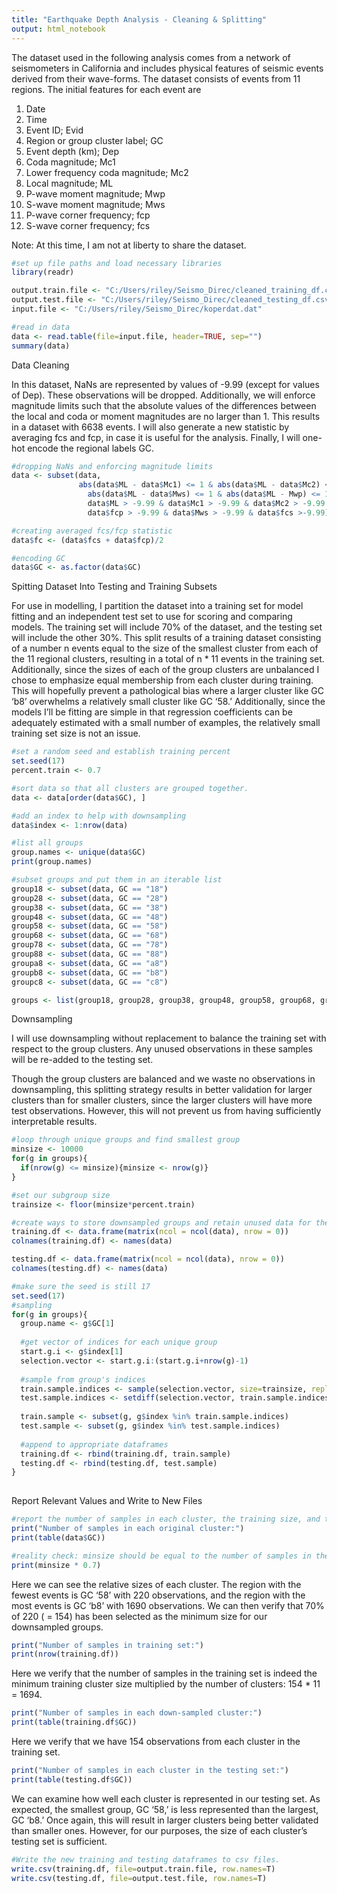 ```yaml
---
title: "Earthquake Depth Analysis - Cleaning & Splitting"
output: html_notebook
---
```

The dataset used in the following analysis comes from a network of seismometers in California and includes physical features of seismic events derived from their wave-forms. The dataset consists of events from 11 regions. The initial features for each event are

1. Date
2. Time
3. Event ID; Evid
4. Region or group cluster label; GC
5. Event depth (km); Dep
6. Coda magnitude; Mc1
7. Lower frequency coda magnitude; Mc2
8. Local magnitude; ML
9. P-wave moment magnitude; Mwp
10. S-wave moment magnitude; Mws
11. P-wave corner frequency; fcp
12. S-wave corner frequency; fcs

Note: At this time, I am not at liberty to share the dataset.

```r
#set up file paths and load necessary libraries
library(readr)

output.train.file <- "C:/Users/riley/Seismo_Direc/cleaned_training_df.csv"
output.test.file <- "C:/Users/riley/Seismo_Direc/cleaned_testing_df.csv"
input.file <- "C:/Users/riley/Seismo_Direc/koperdat.dat"

#read in data
data <- read.table(file=input.file, header=TRUE, sep="")
summary(data)
```
 
 Data Cleaning
 
 In this dataset, NaNs are represented by values of -9.99 (except for values of Dep). These observations will be dropped.
 Additionally, we will enforce magnitude limits such that the absolute values of the differences between the local and coda or moment magnitudes are no larger than 1. This results in a dataset with 6638 events.
 I will also generate a new statistic by averaging fcs and fcp, in case it is useful for the analysis.
 Finally, I will one-hot encode the regional labels GC.
 
```r
#dropping NaNs and enforcing magnitude limits
data <- subset(data,
               abs(data$ML - data$Mc1) <= 1 & abs(data$ML - data$Mc2) <= 1 &
                 abs(data$ML - data$Mws) <= 1 & abs(data$ML - Mwp) <= 1 &
                 data$ML > -9.99 & data$Mc1 > -9.99 & data$Mc2 > -9.99 & data$Mwp > -9.99 &
                 data$fcp > -9.99 & data$Mws > -9.99 & data$fcs >-9.99) 

#creating averaged fcs/fcp statistic
data$fc <- (data$fcs + data$fcp)/2

#encoding GC
data$GC <- as.factor(data$GC)
```
 
 Spitting Dataset Into Testing and Training Subsets
 
For use in modelling, I partition the dataset into a training set for model fitting and an independent test set to use for scoring and comparing models. The training set will include 70% of the dataset, and the testing set will include the other 30%. This split results of a training dataset consisting of a number n events equal to the size of the smallest cluster from each of the 11 regional clusters, resulting in a total of n * 11 events in the training set. 
Additionally, since the sizes of each of the group clusters are unbalanced I chose to emphasize equal membership from each cluster during training. This will hopefully prevent a pathological bias where a larger cluster like GC 'b8' overwhelms a relatively small cluster like GC '58.' Additionally, since the models I'll be fitting are simple in that regression coefficients can be adequately estimated with a small number of examples, the relatively small training set size is not an issue.

```r
#set a random seed and establish training percent
set.seed(17)
percent.train <- 0.7

#sort data so that all clusters are grouped together.
data <- data[order(data$GC), ]

#add an index to help with downsampling
data$index <- 1:nrow(data)

#list all groups 
group.names <- unique(data$GC)
print(group.names)

#subset groups and put them in an iterable list
group18 <- subset(data, GC == "18")
group28 <- subset(data, GC == "28")
group38 <- subset(data, GC == "38")
group48 <- subset(data, GC == "48")
group58 <- subset(data, GC == "58")
group68 <- subset(data, GC == "68")
group78 <- subset(data, GC == "78")
group88 <- subset(data, GC == "88")
groupa8 <- subset(data, GC == "a8")
groupb8 <- subset(data, GC == "b8")
groupc8 <- subset(data, GC == "c8")

groups <- list(group18, group28, group38, group48, group58, group68, group78, group88, groupa8, groupb8, groupc8)

```
Downsampling


I will use downsampling without replacement to balance the training set with respect to the group clusters. Any unused observations in these samples will be re-added to the testing set. 

Though the group clusters are balanced and we waste no observations in downsampling, this splitting strategy results in better validation for larger clusters than for smaller clusters, since the larger clusters will have more test observations. However, this will not prevent us from having sufficiently interpretable results.
```r
#loop through unique groups and find smallest group
minsize <- 10000
for(g in groups){
  if(nrow(g) <= minsize){minsize <- nrow(g)}
}

#set our subgroup size
trainsize <- floor(minsize*percent.train)

#create ways to store downsampled groups and retain unused data for the testing set
training.df <- data.frame(matrix(ncol = ncol(data), nrow = 0))
colnames(training.df) <- names(data)

testing.df <- data.frame(matrix(ncol = ncol(data), nrow = 0))
colnames(testing.df) <- names(data)

#make sure the seed is still 17
set.seed(17)
#sampling
for(g in groups){
  group.name <- g$GC[1]
  
  #get vector of indices for each unique group
  start.g.i <- g$index[1]
  selection.vector <- start.g.i:(start.g.i+nrow(g)-1)
  
  #sample from group's indices
  train.sample.indices <- sample(selection.vector, size=trainsize, replace=F)
  test.sample.indices <- setdiff(selection.vector, train.sample.indices)
  
  train.sample <- subset(g, g$index %in% train.sample.indices)
  test.sample <- subset(g, g$index %in% test.sample.indices)
  
  #append to appropriate dataframes
  training.df <- rbind(training.df, train.sample)
  testing.df <- rbind(testing.df, test.sample)
}
                               
```

Report Relevant Values and Write to New Files

```r
#report the number of samples in each cluster, the training size, and the testing size
print("Number of samples in each original cluster:")
print(table(data$GC))

#reality check: minsize should be equal to the number of samples in the smallest cluster
print(minsize * 0.7)
```
Here we can see the relative sizes of each cluster. The region with the fewest events is GC '58' with 220 observations, and the region with the most events is GC 'b8' with 1690 observations. We can then verify that 70% of 220 ( = 154) has been selected as the minimum size for our downsampled groups. 

```r
print("Number of samples in training set:")
print(nrow(training.df))
```
Here we verify that the number of samples in the training set is indeed the minimum training cluster size multiplied by the number of clusters: 154 * 11 =  1694.

```r
print("Number of samples in each down-sampled cluster:")
print(table(training.df$GC))
```
Here we verify that we have 154 observations from each cluster in the training set.

```r
print("Number of samples in each cluster in the testing set:")
print(table(testing.df$GC))
```
We can examine how well each cluster is represented in our testing set. As expected, the smallest group, GC '58,' is less represented than the largest, GC 'b8.' Once again, this will result in larger clusters being better validated than smaller ones. However, for our purposes, the size of each cluster's testing set is sufficient.

```r
#Write the new training and testing dataframes to csv files.
write.csv(training.df, file=output.train.file, row.names=T)
write.csv(testing.df, file=output.test.file, row.names=T)
```

 
 
